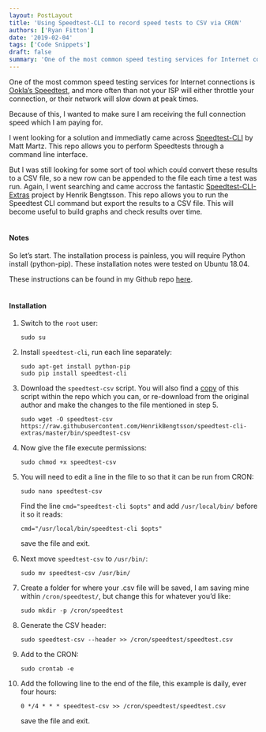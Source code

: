 ```yaml
---
layout: PostLayout
title: 'Using Speedtest-CLI to record speed tests to CSV via CRON'
authors: ['Ryan Fitton']
date: '2019-02-04'
tags: ['Code Snippets']
draft: false
summary: 'One of the most common speed testing services for Internet connections is Ookla&amp;#8217;s Speedtest, and more often than not your ISP will either throttle your connection, or their network will slow down at peak times. Because of this, I wanted to make sure I am receiving the full connection speed which I am paying for. [&amp;hellip;]'
---
```


<p>One of the most common speed testing services for Internet connections is <a href="https://www.speedtest.net/">Ookla&#8217;s Speedtest</a>, and more often than not your ISP will either throttle your connection, or their network will slow down at peak times.</p>
<p>Because of this, I wanted to make sure I am receiving the full connection speed which I am paying for.</p>
<p>I went looking for a solution and immediatly came across <a href="https://github.com/sivel/speedtest-cli">Speedtest-CLI</a> by Matt Martz. This repo allows you to perform Speedtests through a command line interface.</p>
<p>But I was still looking for some sort of tool which could convert these results to a CSV file, so a new row can be appended to the file each time a test was run. Again, I went searching and came accross the fantastic <a href="https://github.com/HenrikBengtsson/speedtest-cli-extras">Speedtest-CLI-Extras</a> project by Henrik Bengtsson. This repo allows you to run the Speedtest CLI command but export the results to a CSV file. This will become useful to build graphs and check results over time.<br />&nbsp;</p>
<h4>Notes</h4>
<p>So let&#8217;s start. The installation process is painless, you will require Python install (python-pip). These installation notes were tested on Ubuntu 18.04.</p>
<p>These instructions can be found in my Github repo <a href="https://github.com/ryanfitton/speedtest-cli-as-csv-cron">here</a>.<br />&nbsp;</p>
<h4>Installation</h4>
<ol>
<li>
        Switch to the <code class="language-markup">root</code> user:</p>
<pre class="language-markup"><code class="language-markup">sudo su</code></pre>
</li>
<li>
        Install <code class="language-markup">speedtest-cli</code>, run each line separately:</p>
<pre class="language-markup"><code class="language-markup">sudo apt-get install python-pip
sudo pip install speedtest-cli</code></pre>
</li>
<li>
        Download the <code class="language-markup">speedtest-csv</code> script. You will also find a <a href="https://github.com/ryanfitton/speedtest-cli-as-csv-cron/blob/master/speedtest-csv">copy</a> of this script within the repo which you can, or re-download from the original author and make the changes to the file mentioned in step 5.</p>
<pre class="language-markup"><code class="language-markup">sudo wget -O speedtest-csv https://raw.githubusercontent.com/HenrikBengtsson/speedtest-cli-extras/master/bin/speedtest-csv</code></pre>
</li>
<li>
        Now give the file execute permissions:</p>
<pre class="language-markup"><code class="language-markup">sudo chmod +x speedtest-csv</code></pre>
</li>
<li>
        You will need to edit a line in the file to so that it can be run from CRON:</p>
<pre class="language-markup"><code class="language-markup">sudo nano speedtest-csv</code></pre>
<p>        Find the line <code class="language-markup">cmd=&quot;speedtest-cli $opts&quot;</code> and add <code class="language-markup">/usr/local/bin/</code> before it so it reads:</p>
<pre class="language-markup"><code class="language-markup">cmd=&quot;/usr/local/bin/speedtest-cli $opts&quot;</code></pre>
<p>        save the file and exit.
    </li>
<li>
        Next move <code class="language-markup">speedtest-csv</code> to <code class="language-markup">/usr/bin/</code>:</p>
<pre class="language-markup"><code class="language-markup">sudo mv speedtest-csv /usr/bin/</code></pre>
</li>
<li>
        Create a folder for where your .csv file will be saved, I am saving mine within <code class="language-markup">/cron/speedtest/</code>, but change this for whatever you&#8217;d like:</p>
<pre class="language-markup"><code class="language-markup">sudo mkdir -p /cron/speedtest</code></pre>
</li>
<li>
        Generate the CSV header:</p>
<pre class="language-markup"><code class="language-markup">sudo speedtest-csv --header &gt;&gt; /cron/speedtest/speedtest.csv</code></pre>
</li>
<li>
        Add to the CRON:</p>
<pre class="language-markup"><code class="language-markup">sudo crontab -e</code></pre>
</li>
<li>
        Add the following line to the end of the file, this example is daily, ever four hours:</p>
<pre class="language-markup"><code class="language-markup">0 */4 * * * speedtest-csv &gt;&gt; /cron/speedtest/speedtest.csv</code></pre>
<p>        save the file and exit.
    </li>
</ol>
